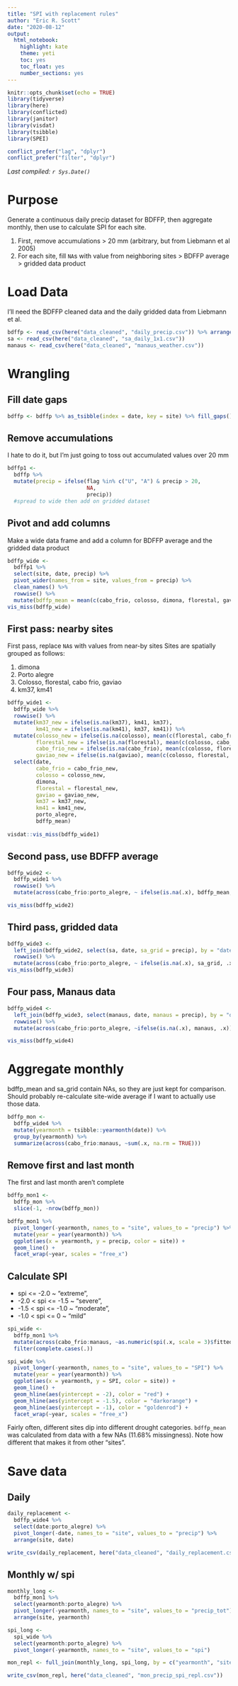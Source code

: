 ```yaml
---
title: "SPI with replacement rules"
author: "Eric R. Scott"
date: "2020-08-12"
output: 
  html_notebook: 
    highlight: kate
    theme: yeti
    toc: yes
    toc_float: yes
    number_sections: yes
---
```


```r
knitr::opts_chunk$set(echo = TRUE)
library(tidyverse)
library(here)
library(conflicted)
library(janitor)
library(visdat)
library(tsibble)
library(SPEI)

conflict_prefer("lag", "dplyr")
conflict_prefer("filter", "dplyr")
```

*Last compiled: `r Sys.Date()`*

# Purpose

Generate a continuous daily precip dataset for BDFFP, then aggregate monthly, then use to calculate SPI for each site.

1. First, remove accumulations > 20 mm (arbitrary, but from Liebmann et al 2005)
2. For each site, fill `NA`s with value from neighboring sites > BDFFP average > gridded data product


# Load Data

I'll need the BDFFP cleaned data and the daily gridded data from Liebmann et al.

```r
bdffp <- read_csv(here("data_cleaned", "daily_precip.csv")) %>% arrange(site,date)
sa <- read_csv(here("data_cleaned", "sa_daily_1x1.csv"))
manaus <- read_csv(here("data_cleaned", "manaus_weather.csv"))
```


# Wrangling

## Fill date gaps

```r
bdffp <- bdffp %>% as_tsibble(index = date, key = site) %>% fill_gaps() %>% as_tibble()
```

## Remove accumulations
I hate to do it, but I'm just going to toss out accumulated values over 20 mm

```r
bdffp1 <- 
  bdffp %>% 
  mutate(precip = ifelse(flag %in% c("U", "A") & precip > 20,
                         NA,
                         precip))
  #spread to wide then add on gridded dataset

```

## Pivot and add columns

Make a wide data frame and add a column for BDFFP average and the gridded data product

```r
bdffp_wide <-
  bdffp1 %>% 
  select(site, date, precip) %>% 
  pivot_wider(names_from = site, values_from = precip) %>% 
  clean_names() %>% 
  rowwise() %>% 
  mutate(bdffp_mean = mean(c(cabo_frio, colosso, dimona, florestal, gaviao, km37, km41, porto_alegre), na.rm = TRUE))
vis_miss(bdffp_wide)
```

## First pass: nearby sites

First pass, replace `NA`s with values from near-by sites
Sites are spatially grouped as follows:

1. dimona
2. Porto alegre
3. Colosso, florestal, cabo frio, gaviao
4. km37, km41



```r
bdffp_wide1 <-
  bdffp_wide %>% 
  rowwise() %>% 
  mutate(km37_new = ifelse(is.na(km37), km41, km37),
         km41_new = ifelse(is.na(km41), km37, km41)) %>% 
  mutate(colosso_new = ifelse(is.na(colosso), mean(c(florestal, cabo_frio, gaviao), na.rm = TRUE), colosso),
         florestal_new = ifelse(is.na(florestal), mean(c(colosso, cabo_frio, gaviao), na.rm = TRUE), florestal),
         cabo_frio_new = ifelse(is.na(cabo_frio), mean(c(colosso, florestal, gaviao), na.rm = TRUE), cabo_frio),
         gaviao_new = ifelse(is.na(gaviao), mean(c(colosso, florestal, cabo_frio), na.rm = TRUE), gaviao)) %>% 
  select(date,
         cabo_frio = cabo_frio_new,
         colosso = colosso_new,
         dimona,
         florestal = florestal_new,
         gaviao = gaviao_new,
         km37 = km37_new,
         km41 = km41_new,
         porto_alegre,
         bdffp_mean)
 
visdat::vis_miss(bdffp_wide1)
```

## Second pass, use BDFFP average

```r
bdffp_wide2 <- 
  bdffp_wide1 %>% 
  rowwise() %>% 
  mutate(across(cabo_frio:porto_alegre, ~ ifelse(is.na(.x), bdffp_mean, .x)))

vis_miss(bdffp_wide2)
```

## Third pass, gridded data

```r
bdffp_wide3 <- 
  left_join(bdffp_wide2, select(sa, date, sa_grid = precip), by = "date") %>% 
  rowwise() %>% 
  mutate(across(cabo_frio:porto_alegre, ~ ifelse(is.na(.x), sa_grid, .x)))
vis_miss(bdffp_wide3)
```
## Four pass, Manaus data

```r
bdffp_wide4 <- 
  left_join(bdffp_wide3, select(manaus, date, manaus = precip), by = "date") %>% 
  rowwise() %>% 
  mutate(across(cabo_frio:porto_alegre, ~ifelse(is.na(.x), manaus, .x)))

vis_miss(bdffp_wide4)
```

# Aggregate monthly

bdffp_mean and sa_grid contain NAs, so they are just kept for comparison.  Should probably re-calculate site-wide average if I want to actually use those data.

```r
bdffp_mon <-
  bdffp_wide4 %>% 
  mutate(yearmonth = tsibble::yearmonth(date)) %>% 
  group_by(yearmonth) %>% 
  summarize(across(cabo_frio:manaus, ~sum(.x, na.rm = TRUE)))
```
## Remove first and last month

The first and last month aren't complete

```r
bdffp_mon1 <-
  bdffp_mon %>% 
  slice(-1, -nrow(bdffp_mon))
```


```r
bdffp_mon1 %>% 
  pivot_longer(-yearmonth, names_to = "site", values_to = "precip") %>% 
  mutate(year = year(yearmonth)) %>% 
  ggplot(aes(x = yearmonth, y = precip, color = site)) +
  geom_line() +
  facet_wrap(~year, scales = "free_x")
```


## Calculate SPI

- spi <= -2.0 ~ "extreme",
- -2.0 < spi <= -1.5  ~ "severe",
- -1.5 < spi <= -1.0 ~ "moderate",
- -1.0 < spi <= 0 ~ "mild"

```r
spi_wide <- 
  bdffp_mon1 %>% 
  mutate(across(cabo_frio:manaus, ~as.numeric(spi(.x, scale = 3)$fitted))) %>% 
  filter(complete.cases(.))

spi_wide %>% 
  pivot_longer(-yearmonth, names_to = "site", values_to = "SPI") %>% 
  mutate(year = year(yearmonth)) %>% 
  ggplot(aes(x = yearmonth, y = SPI, color = site)) +
  geom_line() +
  geom_hline(aes(yintercept = -2), color = "red") +
  geom_hline(aes(yintercept = -1.5), color = "darkorange") +
  geom_hline(aes(yintercept = -1), color = "goldenrod") +
  facet_wrap(~year, scales = "free_x")
```
Fairly often, different sites dip into different drought categories.  `bdffp_mean` was calculated from data with a few NAs (11.68% missingness).  Note how different that makes it from other "sites".

# Save data

## Daily
```r
daily_replacement <- 
  bdffp_wide4 %>%
  select(date:porto_alegre) %>% 
  pivot_longer(-date, names_to = "site", values_to = "precip") %>% 
  arrange(site, date)
```

```r
write_csv(daily_replacement, here("data_cleaned", "daily_replacement.csv"))
```

## Monthly w/ spi

```r
monthly_long <-
  bdffp_mon1 %>%
  select(yearmonth:porto_alegre) %>% 
  pivot_longer(-yearmonth, names_to = "site", values_to = "precip_tot") %>% 
  arrange(site, yearmonth)

spi_long <- 
  spi_wide %>% 
  select(yearmonth:porto_alegre) %>% 
  pivot_longer(-yearmonth, names_to = "site", values_to = "spi")

mon_repl <- full_join(monthly_long, spi_long, by = c("yearmonth", "site"))
```

```r
write_csv(mon_repl, here("data_cleaned", "mon_precip_spi_repl.csv"))
```

